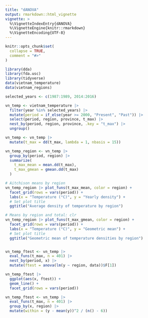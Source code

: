 ```yaml
---
title: "dANOVA"
output: rmarkdown::html_vignette
vignette: >
  %\VignetteIndexEntry{dANOVA}
  %\VignetteEngine{knitr::rmarkdown}
  %\VignetteEncoding{UTF-8}
---
```


```r
knitr::opts_chunk$set(
  collapse = TRUE,
  comment = "#>"
)
```

```r
library(dda)
library(fda.usc)
library(tidyverse)
data(vietnam_temperature)
data(vietnam_regions)
```

```r
selected_years <- c(1987:1989, 2014:2016)

vn_temp <- vietnam_temperature |>
  filter(year %in% selected_years) |>
  mutate(period = if_else(year >= 2000, "Present", "Past")) |>
  select(period, region, province, t_max) |>
  nest_by(period, region, province, .key = "t_max") |>
  ungroup()

vn_temp <- vn_temp |>
  mutate(t_max = dd(t_max, lambda = 1, nbasis = 15))
```

```r
vn_temp_region <- vn_temp |>
  group_by(period, region) |>
  summarize(
    t_max_mean = mean.dd(t_max),
    t_max_gmean = gmean.dd(t_max)
  )

# Aitchison means by region
vn_temp_region |> plot_funs(t_max_mean, color = region) +
  facet_grid(rows = vars(period)) +
  labs(x = "Temperature (°C)", y = "Yearly density") +
  # Set plot title
  ggtitle("Average density of temperature by region")

# Means by region and total: clr
vn_temp_region |> plot_funs(t_max_gmean, color = region) +
  facet_grid(rows = vars(period)) +
  labs(x = "Temperature (°C)", y = "Geometric mean") +
  # Set plot title
  ggtitle("Geometric mean of temperature densities by region")
```

```r
```

```r
vn_temp_ftest <- vn_temp |>
  eval_funs(t_max, n = 401) |>
  nest_by(period, x) |>
  mutate(ftest = anova(lm(y ~ region, data))$F[1])

vn_temp_ftest |>
  ggplot(aes(x, ftest)) +
  geom_line() +
  facet_grid(rows = vars(period))

vn_temp_ftest <- vn_temp |>
  eval_funs(t_max, n = 401) |>
  group_by(x, region) |>
  mutate(within = (y - mean(y))^2 / (n() - 6))
```


```r

```


